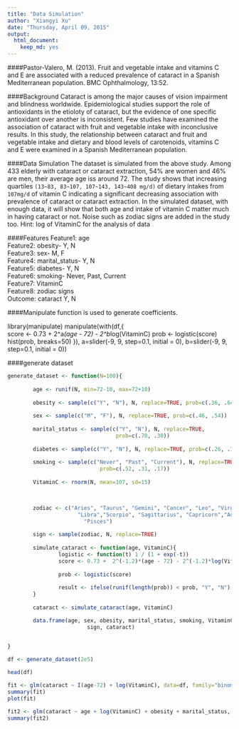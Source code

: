 ```yaml
---
title: "Data Simulation"
author: "Xiangyi Xu"
date: "Thursday, April 09, 2015"
output:
  html_document:
    keep_md: yes
---
```


####Pastor-Valero, M. (2013). Fruit and vegetable intake and vitamins C and E are associated with a reduced prevalence of cataract in a Spanish Mediterranean population. BMC Ophthalmology, 13:52. 



####Background
Cataract is among the major causes of vision impairment and blindness 
worldwide. Epidemiological studies support the role of antioxidants in the etioloty of cataract, but the evidence of one specific antioxidant over another is inconsistent. Few studies have examined the association of cataract with fruit and vegetable intake with inconclusive results. In this study, the relationship between cataract and fruit and vegetable intake and dietary and blood levels of carotenoids, vitamins C and E were examined in a Spanish Mediterranean population. 



####Data Simulation
The dataset is simulated from the above study. Among 433 elderly with cataract or cataract extraction, 54% are women and 46% are men, their average age iss around 72. The study shows that increasing quartiles  `(13~83, 83~107, 107~143, 143~408 mg/d)` of dietary intakes from `107mg/d` of vitamin C indicating a significant decreasing association with prevalence of cataract or cataract extraction. In the simulated dataset, with enough data, it will show that both age and intake of vitamin C matter much in having cataract or not. Noise such as zodiac signs are added in the study too. 
Hint: log of VitaminC for the analysis of data



####Features
Feature1: age    
Feature2: obesity- Y, N     
Feature3: sex- M, F     
Feature4: marital_status- Y, N     
Feature5: diabetes- Y, N    
Feature6: smoking- Never, Past, Current    
Feature7: VitaminC     
Feature8: zodiac signs     
Outcome:  cataract Y, N      



####Manipulate function is used to generate coefficients.

library(manipulate)
manipulate(with(df,{  
score <- 0.73 + 2^a*(age - 72) - 2^b*log(VitaminC)
prob <- logistic(score)
hist(prob, breaks=50)
}), a=slider(-9, 9, step=0.1, initial = 0), b=slider(-9, 9, step=0.1, initial = 0))



####generate dataset


```r

generate_dataset <- function(N=100){
        
        age <- runif(N, min=72-10, max=72+10)
        
        obesity <- sample(c("Y", "N"), N, replace=TRUE, prob=c(.36, .64))
        
        sex <- sample(c("M", "F"), N, replace=TRUE, prob=c(.46, .54))
        
        marital_status <- sample(c("Y", "N"), N, replace=TRUE, 
                                  prob=c(.70, .30))
                                        
        diabetes <- sample(c("Y", "N"), N, replace=TRUE, prob=c(.26, .74))
        
        smoking <- sample(c("Never", "Past", "Current"), N, replace=TRUE, 
                             prob=c(.52, .31, .17))
                             
        VitaminC <- rnorm(N, mean=107, sd=15)

        

        zodiac <- c("Aries", "Taurus", "Gemini", "Cancer", "Leo", "Virgo",
                      "Libra","Scorpio", "Sagittarius", "Capricorn","Aquarius", 
                        "Pisces") 
        
        sign <- sample(zodiac, N, replace=TRUE)
        
        simulate_cataract <- function(age, VitaminC){
                logistic <- function(t) 1 / (1 + exp(-t))
                score <- 0.73 +  2^(-1.2)*(age - 72) - 2^(-1.2)*log(VitaminC)  
        
                prob <- logistic(score)
        
                result <- ifelse(runif(length(prob)) < prob, "Y", "N")
        } 
                
        cataract <- simulate_cataract(age, VitaminC)

        data.frame(age, sex, obesity, marital_status, smoking, VitaminC,
                         sign, cataract)
        

}

df <- generate_dataset(2e5)

head(df)

fit <- glm(cataract ~ I(age-72) + log(VitaminC), data=df, family="binomial")
summary(fit)
plot(fit)

fit2 <- glm(cataract ~ age + log(VitaminC) + obesity + marital_status, data=df, family="binomial")
summary(fit2)


```















